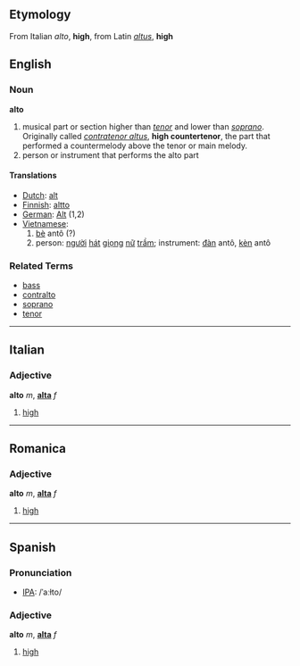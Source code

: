 ==Etymology==
From Italian ''alto'', '''high''', from Latin ''[[altus]]'', '''high'''

==English==

===Noun===
'''alto'''

# musical part or section higher than ''[[tenor]]'' and lower than ''[[soprano]]''.  Originally called ''[[contratenor altus]]'', '''high countertenor''', the part that performed a countermelody above the tenor or main melody.
# person or instrument that performs the alto part

====Translations====
*[[Dutch]]: [[alt]]
*[[Finnish]]: [[altto]]
*[[German]]: [[Alt]] (1,2)
*[[Vietnamese]]:
*#[[bè]] antô (?)
*#person: [[người]] [[hát]] [[giọng]] [[nữ]] [[trầm]]; instrument: [[đàn]] antô, [[kèn]] antô

===Related Terms===
*[[bass]]
*[[contralto]]
*[[soprano]]
*[[tenor]]

------

==Italian==
===Adjective===
'''alto''' ''m'', '''[[alta#Italian|alta]]''' ''f''

# [[high]]

------

==Romanica==
===Adjective===
'''alto''' ''m'', '''[[alta]]''' ''f''

# [[high]]
----

==Spanish==

===Pronunciation===
*[[International Phonetic Alphabet|IPA]]: /ˈaːɫto/

===Adjective===
'''alto''' ''m'', '''[[alta#Spanish|alta]]''' ''f''

#[[high]]
